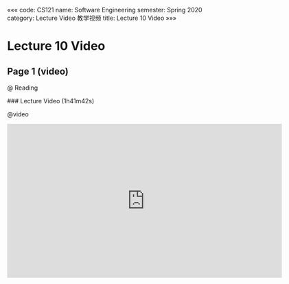 «««
code: CS121
name: Software Engineering
semester: Spring 2020
category: Lecture Video 教学视频
title: Lecture 10 Video
»»»

# Lecture 10 Video

## Page 1 (video)

@ Reading

<div class="markdown-body">
### Lecture Video (1h41m42s)
</div>

@video

<iframe src="https://watchsb.com/e/sq3xchid21z5.html" frameborder=0 marginwidth=0 marginheight=0 scrolling=no width=640 height=360 allowfullscreen></iframe>


